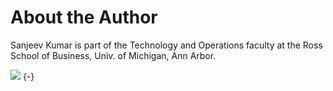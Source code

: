 # About the Author {-}

Sanjeev Kumar is part of the Technology and Operations faculty at the Ross School of Business, Univ. of Michigan, Ann Arbor. 

![](images/SanjeevKumar.jpg) {-}

